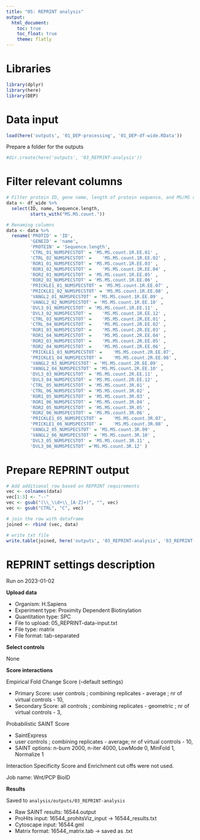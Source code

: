 ```yaml
---
title: "05: REPRINT analysis"
output: 
  html_document:
    toc: true
    toc_float: true
    theme: flatly
---
```


# Libraries

```r
library(dplyr)
library(here)
library(DEP)
```

# Data input

```r
load(here('outputs', '01_DEP-processing', '01_DEP-df-wide.RData'))
```

Prepare a folder for the outputs
```r
#dir.create(here('outputs', '03_REPRINT-analysis'))
```

# Filter relevant columns

```r
# Filter protein ID, gene name, length of protein sequence, and MS/MS counts
data <- df_wide %>%
  select(ID, name, Sequence.length,
         starts_with("MS.MS.count."))

# Renaming columns
data <- data %>%
  rename('PROTID' = 'ID',
         'GENEID' = 'name',
         'PROTEIN' = 'Sequence.length',
         'CTRL_01_NUMSPECSTOT' = 'MS.MS.count.1R.EE.01' ,
         'CTRL_02_NUMSPECSTOT' =	'MS.MS.count.1R.EE.02' ,
         'ROR1_01_NUMSPECSTOT' = 'MS.MS.count.1R.EE.03' ,
         'ROR1_02_NUMSPECSTOT' =	'MS.MS.count.1R.EE.04' ,
         'ROR2_01_NUMSPECSTOT' = 'MS.MS.count.1R.EE.05' ,
         'ROR2_02_NUMSPECSTOT' = 'MS.MS.count.1R.EE.06' ,
         'PRICKLE1_01_NUMSPECSTOT' = 'MS.MS.count.1R.EE.07' ,
         'PRICKLE1_02_NUMSPECSTOT' = 'MS.MS.count.1R.EE.08' ,
         'VANGL2_01_NUMSPECSTOT' = 'MS.MS.count.1R.EE.09' ,
         'VANGL2_02_NUMSPECSTOT' = 'MS.MS.count.1R.EE.10' ,
         'DVL3_01_NUMSPECSTOT' = 'MS.MS.count.1R.EE.11' ,
         'DVL3_02_NUMSPECSTOT' =	'MS.MS.count.1R.EE.12' ,
         'CTRL_03_NUMSPECSTOT' =	'MS.MS.count.2R.EE.01' ,
         'CTRL_04_NUMSPECSTOT' =	'MS.MS.count.2R.EE.02' ,
         'ROR1_03_NUMSPECSTOT' =	'MS.MS.count.2R.EE.03' ,
         'ROR1_04_NUMSPECSTOT' =	'MS.MS.count.2R.EE.04' ,
         'ROR2_03_NUMSPECSTOT' =	'MS.MS.count.2R.EE.05' ,
         'ROR2_04_NUMSPECSTOT' =	'MS.MS.count.2R.EE.06' ,
         'PRICKLE1_03_NUMSPECSTOT' =	'MS.MS.count.2R.EE.07', 
         'PRICKLE1_04_NUMSPECSTOT' =	'MS.MS.count.2R.EE.08' ,
         'VANGL2_03_NUMSPECSTOT' = 'MS.MS.count.2R.EE.09' ,
         'VANGL2_04_NUMSPECSTOT' = 'MS.MS.count.2R.EE.10' ,
         'DVL3_03_NUMSPECSTOT' = 'MS.MS.count.2R.EE.11' ,
         'DVL3_04_NUMSPECSTOT' = 'MS.MS.count.2R.EE.12' ,
         'CTRL_05_NUMSPECSTOT' = 'MS.MS.count.3R.01' ,
         'CTRL_06_NUMSPECSTOT' = 'MS.MS.count.3R.02' ,
         'ROR1_05_NUMSPECSTOT' = 'MS.MS.count.3R.03' ,
         'ROR1_06_NUMSPECSTOT' = 'MS.MS.count.3R.04' ,
         'ROR2_05_NUMSPECSTOT' = 'MS.MS.count.3R.05' ,
         'ROR2_06_NUMSPECSTOT' = 'MS.MS.count.3R.06' ,
         'PRICKLE1_05_NUMSPECSTOT' =	'MS.MS.count.3R.07', 
         'PRICKLE1_06_NUMSPECSTOT' =	'MS.MS.count.3R.08' ,
         'VANGL2_05_NUMSPECSTOT' = 'MS.MS.count.3R.09' ,
         'VANGL2_06_NUMSPECSTOT' = 'MS.MS.count.3R.10' ,
         'DVL3_05_NUMSPECSTOT' = 'MS.MS.count.3R.11' ,
         'DVL3_06_NUMSPECSTOT' ='MS.MS.count.3R.12' ) 
```

# Prepare REPRINT output

```r
# Add additional row based on REPRINT requirements
vec <- colnames(data)
vec[1:3] <- "--"
vec <- gsub("(\\_\\d+\\_[A-Z]+)", "", vec)
vec <- gsub("CTRL", "C", vec)

# join the row with dataframe
joined <- rbind (vec, data)

# write txt file
write.table(joined, here('outputs', '03_REPRINT-analysis', '03_REPRINT-data-input.txt'), sep = '\t', row.names = FALSE, quote = FALSE)

```

# REPRINT settings description

Run on 2023-01-02

**Upload data**

* Organism: H.Sapiens
* Experiment type: Proximity Dependent Biotinylation
* Quantitation type: SPC
* File to upload: 05_REPRINT-data-input.txt
* File type: matrix
* File format: tab-separated

**Select controls**

None

**Score interactions**

Empirical Fold Change Score (--default settings)

* Primary Score: user controls ; combining replicates - average ; nr of virtual controls - 10,
* Secondary Score: all controls ; combining replicates - geometric ; nr of virtual controls - 3,

Probabilistic SAINT Score

* SaintExpress
* user controls ; combining replicates - average; nr of virtual controls - 10,
* SAINT options: n-burn 2000, n-iter 4000, LowMode 0, MinFold 1, Normalize 1

Interaction Specificity Score and Enrichment cut offs were not used.

Job name: Wnt/PCP BioID

**Results**

Saved to `analysis/outputs/03_REPRINT-analysis`

* Raw SAINT results: 16544.output
* ProHits input: 16544_prohitsViz_input -> 16544_results.txt
* Cytoscape input: 16544.gml
* Matrix format: 16544_matrix.tab -> saved as .txt